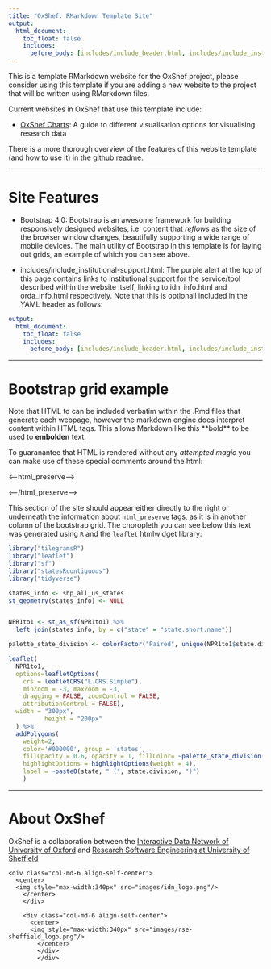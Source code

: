 ```yaml
---
title: "OxShef: RMarkdown Template Site"
output:
  html_document:
    toc_float: false
    includes:
      before_body: [includes/include_header.html, includes/include_institutional-support.html]
---
```


This is a template RMarkdown website for the OxShef project, please consider using this template if you are adding a new website to the project that will be written using RMarkdown files.

Current websites in OxShef that use this template include:

- [OxShef Charts](https://oxshef.github.io/oxshef_charts/): A guide to different visualisation options for visualising research data

There is a more thorough overview of the features of this website template (and how to use it) in the [github readme](https://github.com/OxShef/oxshef_rmd_template). 

<hr>

# Site Features

- Bootstrap 4.0: Bootstrap is an awesome framework for building responsively designed websites, i.e. content that *reflows* as the size of the browser window changes, beautifully supporting a wide range of mobile devices. The main utility of Bootstrap in this template is for laying out grids, an example of which you can see above.

- includes/include_institutional-support.html: The purple alert at the top of this page contains links to institutional support for the service/tool described within the website itself, linking to idn_info.html and orda_info.html respectively. Note that this is optionall included in the YAML header as follows:

```yaml
output:
  html_document:
    toc_float: false
    includes:
      before_body: [includes/include_header.html, includes/include_institutional-support.html]
```


<hr>


# Bootstrap grid example



<div class="row align-items-center">

<div class="col-md-6 align-self-center">

Note that HTML to can be included verbatim within the .Rmd files that generate each webpage, however the markdown engine does interpret content within HTML tags. This allows Markdown like this \*\*bold\*\* to be used to **embolden** text.

To guaranantee that HTML is rendered without any *attempted magic* you can make use of these special comments around the html:

&lt;--html_preserve--&gt;

&lt;--/html_preserve--&gt;

</div>

<div class="col-md-6 align-self-center">

This section of the site should appear either directly to the right or underneath the information about `html_preserve` tags, as it is in another column of the bootstrap grid. The choropleth you can see below this text was generated using `R` and the `leaflet` htmlwidget library:

```r
library("tilegramsR")
library("leaflet")
library("sf")
library("statesRcontiguous")
library("tidyverse")

states_info <- shp_all_us_states
st_geometry(states_info) <- NULL


NPR1to1 <- st_as_sf(NPR1to1) %>%
  left_join(states_info, by = c("state" = "state.short.name"))

palette_state_division <- colorFactor("Paired", unique(NPR1to1$state.division))

leaflet(
  NPR1to1,
  options=leafletOptions(
    crs = leafletCRS("L.CRS.Simple"),
    minZoom = -3, maxZoom = -3,
    dragging = FALSE, zoomControl = FALSE,
    attributionControl = FALSE),
  width = "300px",
          height = "200px"
  ) %>%
  addPolygons(
    weight=2,
    color='#000000', group = 'states',
    fillOpacity = 0.6, opacity = 1, fillColor= ~palette_state_division(state.division),
    highlightOptions = highlightOptions(weight = 4),
    label = ~paste0(state, " (", state.division, ")")
    ) 
```

</div>
</div>

<hr>

# About OxShef

OxShef is a collaboration between the [Interactive Data Network of University of Oxford](idn.it.ox.ac.uk) and [Research Software Engineering at University of Sheffield](http://rse.shef.ac.uk/)

<!--html_preserve-->

  <div class="row align-items-center">
    
    <div class="col-md-6 align-self-center">
      <center>
      <img style="max-width:340px" src="images/idn_logo.png"/>
        </center>
        </div>
        
        <div class="col-md-6 align-self-center">
          <center>
          <img style="max-width:340px" src="images/rse-sheffield_logo.png"/>
            </center>
            </div>
            </div>

<!--/html_preserve-->
            


